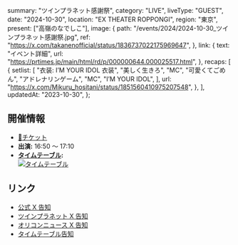   summary: "ツインプラネット感謝祭",
  category: "LIVE",
  liveType: "GUEST",
  date: "2024-10-30",
  location: "EX THEATER ROPPONGI",
  region: "東京",
  present: ["高嶺のなでしこ"],
  image: {
    path: "/events/2024/2024-10-30_ツインプラネット感謝祭.jpg",
    ref: "https://x.com/takanenofficial/status/1836737022175969647",
  },
  link: {
    text: "イベント詳細",
    url: "https://prtimes.jp/main/html/rd/p/000000644.000025517.html",
  },
  recaps: [
    {
      setlist: [
        "衣装: I’M YOUR IDOL 衣装",
        "美しく生きろ",
        "MC",
        "可愛くてごめん",
        "アドレナリンゲーム",
        "MC",
        "I’M YOUR IDOL",
      ],
      url: "https://x.com/Mikuru_hositani/status/1851560410975207548",
    },
  ],
  updatedAt: "2023-10-30",
};

## 開催情報

- [🎫チケット](https://l-tike.com/tp-20th/)
- **出演:** 16:50 〜 17:10
- **[タイムテーブル](https://x.com/takanenofficial/status/1851187239176524040):**<br/>
  [![タイムテーブル](/events/2024/2024-10-30_ツインプラネット感謝祭_タイムテーブル.jpg)](/events/2024/2024-10-30_ツインプラネット感謝祭_タイムテーブル.jpg)

## リンク

- [公式 X 告知](https://x.com/takanenofficial/status/1836737022175969647)
- [ツインプラネット X 告知](https://x.com/TP_official_/status/1836480383577411809)
- [オリコンニュース X 告知](https://x.com/oricon/status/1836480314513985573)
- [タイムテーブル告知](https://x.com/takanenofficial/status/1851187239176524040)
